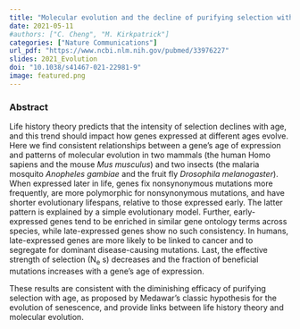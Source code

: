 ```yaml
---
title: "Molecular evolution and the decline of purifying selection with age"
date: 2021-05-11
#authors: ["C. Cheng", "M. Kirkpatrick"]
categories: ["Nature Communications"]
url_pdf: "https://www.ncbi.nlm.nih.gov/pubmed/33976227"
slides: 2021_Evolution
doi: "10.1038/s41467-021-22981-9"
image: featured.png
---
```


### Abstract

Life history theory predicts that the intensity of selection declines with age, and this trend should impact how genes expressed at different ages evolve. Here we find consistent relationships between a gene's age of expression and patterns of molecular evolution in two mammals (the human Homo sapiens and the mouse *Mus musculus*) and two insects (the malaria mosquito *Anopheles gambiae* and the fruit fly *Drosophila melanogaster*). When expressed later in life, genes fix nonsynonymous mutations more frequently, are more polymorphic for nonsynonymous mutations, and have shorter evolutionary lifespans, relative to those expressed early. The latter pattern is explained by a simple evolutionary model. Further, early-expressed genes tend to be enriched in similar gene ontology terms across species, while late-expressed genes show no such consistency. In humans, late-expressed genes are more likely to be linked to cancer and to segregate for dominant disease-causing mutations. Last, the effective strength of selection (N<sub>e</sub> s) decreases and the fraction of beneficial mutations increases with a gene's age of expression. 

These results are consistent with the diminishing efficacy of purifying selection with age, as proposed by Medawar's classic hypothesis for the evolution of senescence, and provide links between life history theory and molecular evolution.
